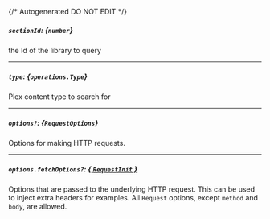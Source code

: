 {/* Autogenerated DO NOT EDIT  */}

##### `sectionId`: *{`number`}*
the Id of the library to query

---
##### `type`: *{`operations.Type`}*
Plex content type to search for

<Collapsible openLabel={Labels.showProperties} closeLabel={Labels.hideProperties}>
  <Type />
</Collapsible>

---
##### `options?`: *{`RequestOptions`}*
Options for making HTTP requests.

---
##### `options.fetchOptions?`: [*{ `RequestInit` }*](https://developer.mozilla.org/en-US/docs/Web/API/Request/Request#options)
Options that are passed to the underlying HTTP request. This can be used to inject extra headers for examples. All `Request` options, except `method` and `body`, are allowed.

